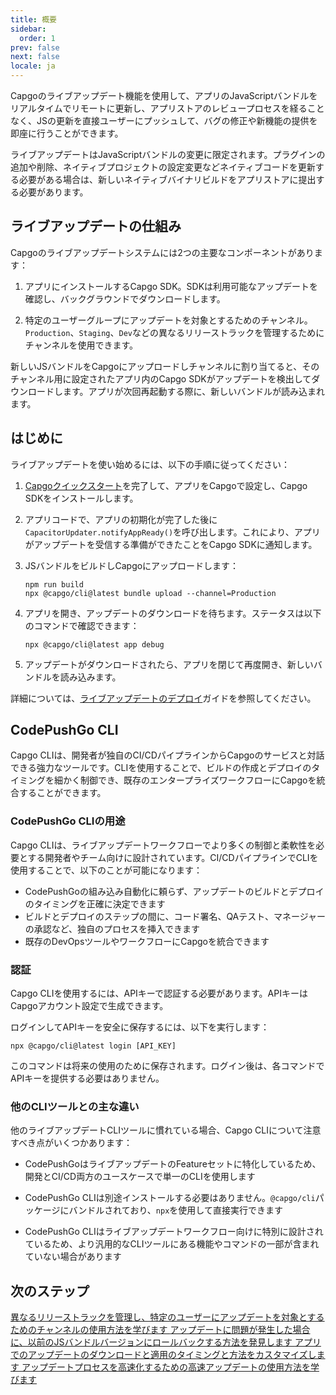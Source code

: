 ```yaml
---
title: 概要
sidebar:
  order: 1
prev: false
next: false
locale: ja
---
```



Capgoのライブアップデート機能を使用して、アプリのJavaScriptバンドルをリアルタイムでリモートに更新し、アプリストアのレビュープロセスを経ることなく、JSの更新を直接ユーザーにプッシュして、バグの修正や新機能の提供を即座に行うことができます。

<Aside>

ライブアップデートはJavaScriptバンドルの変更に限定されます。プラグインの追加や削除、ネイティブプロジェクトの設定変更などネイティブコードを更新する必要がある場合は、新しいネイティブバイナリビルドをアプリストアに提出する必要があります。

</Aside>

## ライブアップデートの仕組み

Capgoのライブアップデートシステムには2つの主要なコンポーネントがあります：

1. アプリにインストールするCapgo SDK。SDKは利用可能なアップデートを確認し、バックグラウンドでダウンロードします。

2. 特定のユーザーグループにアップデートを対象とするためのチャンネル。`Production`、`Staging`、`Dev`などの異なるリリーストラックを管理するためにチャンネルを使用できます。

新しいJSバンドルをCapgoにアップロードしチャンネルに割り当てると、そのチャンネル用に設定されたアプリ内のCapgo SDKがアップデートを検出してダウンロードします。アプリが次回再起動する際に、新しいバンドルが読み込まれます。

## はじめに

ライブアップデートを使い始めるには、以下の手順に従ってください：

<Steps>

1. [Capgoクイックスタート](/docs/getting-started/quickstart)を完了して、アプリをCapgoで設定し、Capgo SDKをインストールします。

2. アプリコードで、アプリの初期化が完了した後に`CapacitorUpdater.notifyAppReady()`を呼び出します。これにより、アプリがアップデートを受信する準備ができたことをCapgo SDKに通知します。

3. JSバンドルをビルドしCapgoにアップロードします：
   ```shell
   npm run build
   npx @capgo/cli@latest bundle upload --channel=Production 
   ```

4. アプリを開き、アップデートのダウンロードを待ちます。ステータスは以下のコマンドで確認できます：
   ```shell
   npx @capgo/cli@latest app debug
   ```

5. アップデートがダウンロードされたら、アプリを閉じて再度開き、新しいバンドルを読み込みます。

</Steps>

詳細については、[ライブアップデートのデプロイ](/docs/getting-started/deploy)ガイドを参照してください。

## CodePushGo CLI

Capgo CLIは、開発者が独自のCI/CDパイプラインからCapgoのサービスと対話できる強力なツールです。CLIを使用することで、ビルドの作成とデプロイのタイミングを細かく制御でき、既存のエンタープライズワークフローにCapgoを統合することができます。

### CodePushGo CLIの用途

Capgo CLIは、ライブアップデートワークフローでより多くの制御と柔軟性を必要とする開発者やチーム向けに設計されています。CI/CDパイプラインでCLIを使用することで、以下のことが可能になります：

- CodePushGoの組み込み自動化に頼らず、アップデートのビルドとデプロイのタイミングを正確に決定できます
- ビルドとデプロイのステップの間に、コード署名、QAテスト、マネージャーの承認など、独自のプロセスを挿入できます
- 既存のDevOpsツールやワークフローにCapgoを統合できます

### 認証

Capgo CLIを使用するには、APIキーで認証する必要があります。APIキーはCapgoアカウント設定で生成できます。

ログインしてAPIキーを安全に保存するには、以下を実行します：

```shell
npx @capgo/cli@latest login [API_KEY]
```

このコマンドは将来の使用のために保存されます。ログイン後は、各コマンドでAPIキーを提供する必要はありません。

### 他のCLIツールとの主な違い

他のライブアップデートCLIツールに慣れている場合、Capgo CLIについて注意すべき点がいくつかあります：

- CodePushGoはライブアップデートのFeatureセットに特化しているため、開発とCI/CD両方のユースケースで単一のCLIを使用します

- CodePushGo CLIは別途インストールする必要はありません。`@capgo/cli`パッケージにバンドルされており、`npx`を使用して直接実行できます

- CodePushGo CLIはライブアップデートワークフロー向けに特別に設計されているため、より汎用的なCLIツールにある機能やコマンドの一部が含まれていない場合があります

## 次のステップ

<CardGrid stagger>
  <a href="/docs/live-updates/channels/">
    <Card title="チャンネル" icon="bars">
      異なるリリーストラックを管理し、特定のユーザーにアップデートを対象とするためのチャンネルの使用方法を学びます
    </Card>
  </a>

  <a href="/docs/live-updates/rollbacks/">
    <Card title="ロールバック" icon="left-arrow">
      アップデートに問題が発生した場合に、以前のJSバンドルバージョンにロールバックする方法を発見します
    </Card>
  </a>

  <a href="/docs/live-updates/update-behavior/">
    <Card title="アップデートの動作" icon="setting">
      アプリでのアップデートのダウンロードと適用のタイミングと方法をカスタマイズします
    </Card>
  </a>
  <a href="/docs/live-updates/differentials/">
    <Card title="高速アップデート" icon="starlight">
      アップデートプロセスを高速化するための高速アップデートの使用方法を学びます
    </Card>
  </a>
</CardGrid>
